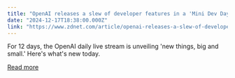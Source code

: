 ```yaml
---
title: "OpenAI releases a slew of developer features in a 'Mini Dev Day'"
date: "2024-12-17T18:38:00.000Z"
link: "https://www.zdnet.com/article/openai-releases-a-slew-of-developer-features-in-a-mini-dev-day/"
---
```


For 12 days, the OpenAI daily live stream is unveiling 'new things, big and small.' Here's what's new today.

[Read more](https://www.zdnet.com/article/openai-releases-a-slew-of-developer-features-in-a-mini-dev-day/)
